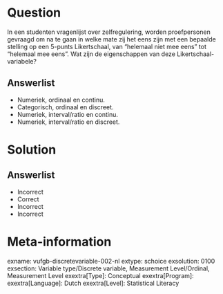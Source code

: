 Question
========

In een studenten vragenlijst over zelfregulering, worden proefpersonen gevraagd om na te gaan in welke mate zij het eens zijn met een bepaalde
stelling op een 5-punts Likertschaal, van “helemaal niet mee eens” tot “helemaal mee eens”. Wat zijn de eigenschappen van deze Likertschaal-
variabele?
  
Answerlist
----------
* Numeriek, ordinaal en continu.
* Categorisch, ordinaal en discreet.
* Numeriek, interval/ratio en continu.
* Numeriek, interval/ratio en discreet.

Solution
========

Answerlist
----------
* Incorrect
* Correct
* Incorrect
* Incorrect

Meta-information
================
exname: vufgb-discretevariable-002-nl
extype: schoice
exsolution: 0100
exsection: Variable type/Discrete variable, Measurement Level/Ordinal, Measurement Level
exextra[Type]: Conceptual
exextra[Program]: 
exextra[Language]: Dutch
exextra[Level]: Statistical Literacy
